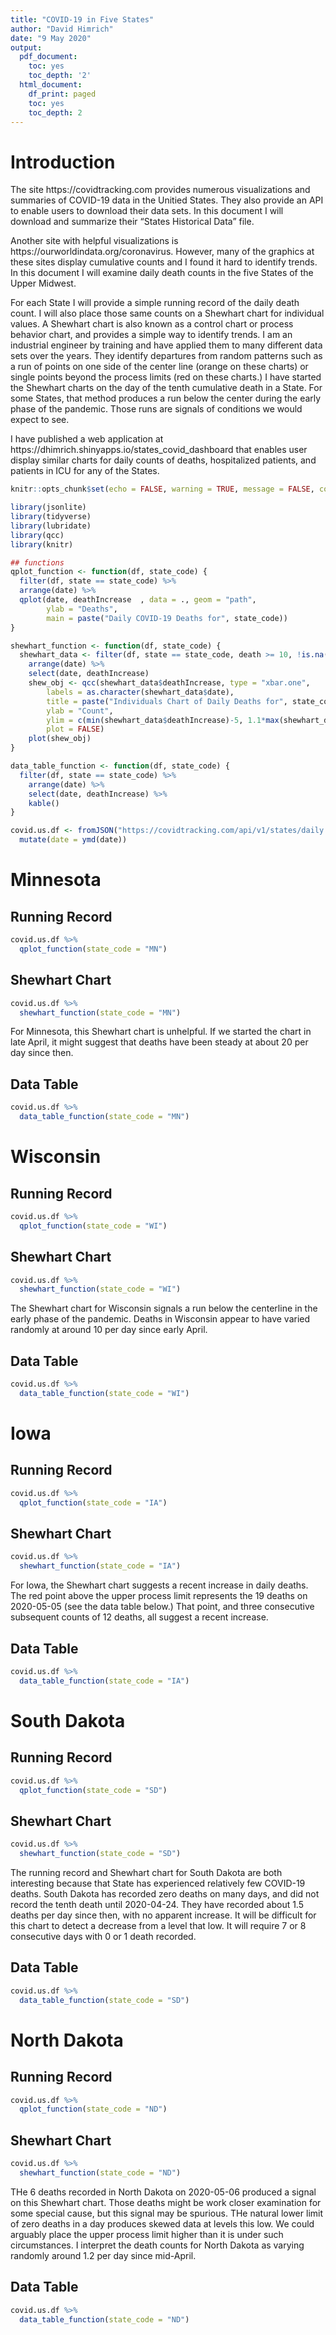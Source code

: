 ```yaml
---
title: "COVID-19 in Five States"
author: "David Himrich"
date: "9 May 2020"
output:
  pdf_document:
    toc: yes
    toc_depth: '2'
  html_document:
    df_print: paged
    toc: yes
    toc_depth: 2
---
```


# Introduction

The site https://covidtracking.com provides numerous visualizations and summaries of COVID-19 data in the Unitied States. They also provide an API to enable users to download their data sets. In this document I will download and summarize their "States Historical Data" file.

Another site with helpful visualizations is  https://ourworldindata.org/coronavirus. However, many of the graphics at these sites display cumulative counts and I found it hard to identify trends. In this document I will examine daily death counts in the five States of the Upper Midwest.

For each State I will provide a simple running record of the daily death count. I will also place those same counts on a Shewhart chart for individual values. A Shewhart chart is also known as a control chart or process behavior chart, and provides a simple way to identify trends. I am an industrial engineer by training and have applied them to many different data sets over the years. They identify departures from random patterns such as a run of points on one side of the center line (orange on these charts) or single points beyond the process limits (red on these charts.) I have started the Shewhart charts on the day of the tenth cumulative death in a State. For some States, that method produces a run below the center during the early phase of the pandemic. Those runs are signals of conditions we would expect to see.

I have published a web application at https://dhimrich.shinyapps.io/states_covid_dashboard that enables user display similar charts for daily counts of deaths, hospitalized patients, and patients in ICU for any of the States.

```r

knitr::opts_chunk$set(echo = FALSE, warning = TRUE, message = FALSE, comment = "")

library(jsonlite)
library(tidyverse)
library(lubridate)
library(qcc)
library(knitr)

## functions
qplot_function <- function(df, state_code) {
  filter(df, state == state_code) %>%
  arrange(date) %>%
  qplot(date, deathIncrease  , data = ., geom = "path",
        ylab = "Deaths",
        main = paste("Daily COVID-19 Deaths for", state_code))
}

shewhart_function <- function(df, state_code) {
  shewhart_data <- filter(df, state == state_code, death >= 10, !is.na(deathIncrease)) %>%
    arrange(date) %>% 
    select(date, deathIncrease)
    shew_obj <- qcc(shewhart_data$deathIncrease, type = "xbar.one", 
        labels = as.character(shewhart_data$date),
        title = paste("Individuals Chart of Daily Deaths for", state_code), 
        ylab = "Count", 
        ylim = c(min(shewhart_data$deathIncrease)-5, 1.1*max(shewhart_data$deathIncrease)),
        plot = FALSE)
    plot(shew_obj)
}

data_table_function <- function(df, state_code) {
  filter(df, state == state_code) %>%
    arrange(date) %>%
    select(date, deathIncrease) %>% 
    kable()
}
```

```r
covid.us.df <- fromJSON("https://covidtracking.com/api/v1/states/daily.json") %>%
  mutate(date = ymd(date))
```


# Minnesota

## Running Record

```r

covid.us.df %>%
  qplot_function(state_code = "MN") 

```

## Shewhart Chart

```r

covid.us.df %>%
  shewhart_function(state_code = "MN") 

```

For Minnesota, this Shewhart chart is unhelpful. If we started the chart in late April, it might suggest that deaths have been steady at about 20 per day since then.

## Data Table

```r

covid.us.df %>%
  data_table_function(state_code = "MN") 

```

# Wisconsin

## Running Record

```r

covid.us.df %>%
  qplot_function(state_code = "WI") 

```

## Shewhart Chart

```r

covid.us.df %>%
  shewhart_function(state_code = "WI") 


```

The Shewhart chart for Wisconsin signals a run below the centerline in the early phase of the pandemic. Deaths in Wisconsin appear to have varied randomly at around 10 per day since early April.

## Data Table

```r

covid.us.df %>%
  data_table_function(state_code = "WI") 

```

# Iowa

## Running Record

```r

covid.us.df %>%
  qplot_function(state_code = "IA") 

```

## Shewhart Chart

```r

covid.us.df %>%
  shewhart_function(state_code = "IA") 

```

For Iowa, the Shewhart chart suggests a recent increase in daily deaths. The red point above the upper process limit represents the 19 deaths on 2020-05-05 (see the data table below.) That point, and three consecutive subsequent counts of 12 deaths, all suggest a recent increase.

## Data Table

```r

covid.us.df %>%
  data_table_function(state_code = "IA") 

```

# South Dakota

## Running Record

```r

covid.us.df %>%
  qplot_function(state_code = "SD") 

```

## Shewhart Chart

```r

covid.us.df %>%
  shewhart_function(state_code = "SD") 

```

The running record and Shewhart chart for South Dakota are both interesting because that State has experienced relatively few COVID-19 deaths. South Dakota has recorded zero deaths on many days, and did not record the tenth death until 2020-04-24. They have recorded about 1.5 deaths per day since then, with no apparent increase. It will be difficult for this chart to detect a decrease from a level that low. It will require 7 or 8 consecutive days with 0 or 1 death recorded.

## Data Table

```r

covid.us.df %>%
  data_table_function(state_code = "SD") 

```

# North Dakota

## Running Record

```r

covid.us.df %>%
  qplot_function(state_code = "ND") 

```

## Shewhart Chart

```r

covid.us.df %>%
  shewhart_function(state_code = "ND") 

```

THe 6 deaths recorded in North Dakota on 2020-05-06 produced a signal on this Shewhart chart. Those deaths might be work closer examination for some special cause, but this signal may be spurious. THe natural lower limit of zero deaths in a day produces skewed data at levels this low. We could arguably place the upper process limit higher than it is under such circumstances. I interpret the death counts for North Dakota as varying randomly around 1.2 per day since mid-April.

## Data Table

```r

covid.us.df %>%
  data_table_function(state_code = "ND") 

```

